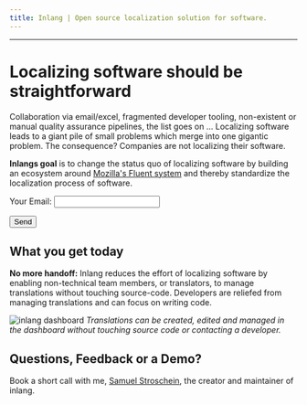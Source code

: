 ```yaml
---
title: Inlang | Open source localization solution for software.
---
```



<Hero />

---

# Localizing software should be straightforward

Collaboration via email/excel, fragmented developer tooling, non-existent or manual quality assurance pipelines,
the list goes on ... Localizing software leads to a giant pile of small problems which merge into one gigantic problem.
The consequence? Companies are not localizing their software.

**Inlangs goal** is to change the status quo of localizing software by building an ecosystem around [Mozilla's
Fluent system](https://projectfluent.org) and thereby standardize the localization process of software.

<form name="newsletter" method="POST" netlify="true">
  <p>
    <label>
      Your Email: <input type="email" name="email" />
    </label>
  </p>
  <p>
    <button type="submit">Send</button>
  </p>
</form>

## What you get today

**No more handoff:** Inlang reduces the effort of localizing software by enabling non-technical team members,
or translators, to manage translations without touching source-code. Developers are reliefed
from managing translations and can focus on writing code.

![inlang dashboard](/images/dashboard-example.webp)
_Translations can be created, edited and managed in the dashboard without touching source code or contacting a developer._

## Questions, Feedback or a Demo?

Book a short call with me, [Samuel Stroschein](https://twitter.com/SamuelStros), the creator and maintainer of inlang.

<br />

<InlineWidget url="https://calendly.com/samuelstroschein/quick-chat" />
